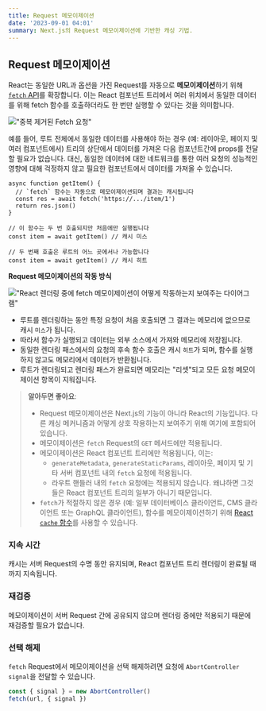 ```yaml
---
title: Request 메모이제이션
date: '2023-09-01 04:01'
summary: Next.js의 Request 메모이제이션에 기반한 캐싱 기법.
---
```


<TOCInline toc={props.toc} asDisclosure />


## Request 메모이제이션

React는 동일한 URL과 옵션을 가진 Request를 자동으로 **메모이제이션**하기 위해 [`fetch` API](#fetch)를 확장합니다. 이는 React 컴포넌트 트리에서 여러 위치에서 동일한 데이터를 위해 fetch 함수를 호출하더라도 한 번만 실행할 수 있다는 것을 의미합니다.

!["중복 제거된 Fetch 요청"](https://nextjs.org/_next/image?url=%2Fdocs%2Flight%2Fdeduplicated-fetch-requests.png&w=1920&q=75&dpl=dpl_E2DMmJw3MgUzvPqW6x3tFd2oxLX6)

예를 들어, 루트 전체에서 동일한 데이터를 사용해야 하는 경우 (예: 레이아웃, 페이지 및 여러 컴포넌트에서) 트리의 상단에서 데이터를 가져온 다음 컴포넌트간에 props를 전달할 필요가 없습니다. 대신, 동일한 데이터에 대한 네트워크를 통한 여러 요청의 성능적인 영향에 대해 걱정하지 않고 필요한 컴포넌트에서 데이터를 가져올 수 있습니다.

```tsx filename="app/example.tsx" switcher
async function getItem() {
  // `fetch` 함수는 자동으로 메모이제이션되며 결과는 캐시됩니다
  const res = await fetch('https://.../item/1')
  return res.json()
}

// 이 함수는 두 번 호출되지만 처음에만 실행됩니다
const item = await getItem() // 캐시 미스

// 두 번째 호출은 루트의 어느 곳에서나 가능합니다
const item = await getItem() // 캐시 히트
```

**Request 메모이제이션의 작동 방식**

!["React 렌더링 중에 fetch 메모이제이션이 어떻게 작동하는지 보여주는 다이어그램"](https://nextjs.org/_next/image?url=%2Fdocs%2Flight%2Frequest-memoization.png&w=1920&q=75&dpl=dpl_E2DMmJw3MgUzvPqW6x3tFd2oxLX6)

- 루트를 렌더링하는 동안 특정 요청이 처음 호출되면 그 결과는 메모리에 없으므로 캐시 `미스`가 됩니다.
- 따라서 함수가 실행되고 데이터는 외부 소스에서 가져와 메모리에 저장됩니다.
- 동일한 렌더링 패스에서의 요청의 후속 함수 호출은 캐시 `히트`가 되며, 함수를 실행하지 않고도 메모리에서 데이터가 반환됩니다.
- 루트가 렌더링되고 렌더링 패스가 완료되면 메모리는 "리셋"되고 모든 요청 메모이제이션 항목이 지워집니다.

> **알아두면 좋아요**:
>
> - Request 메모이제이션은 Next.js의 기능이 아니라 React의 기능입니다. 다른 캐싱 메커니즘과 어떻게 상호 작용하는지 보여주기 위해 여기에 포함되어 있습니다.
> - 메모이제이션은 `fetch` Request의 `GET` 메서드에만 적용됩니다.
> - 메모이제이션은 React 컴포넌트 트리에만 적용됩니다, 이는:
>   - `generateMetadata`, `generateStaticParams`, 레이아웃, 페이지 및 기타 서버 컴포넌트 내의 `fetch` 요청에 적용됩니다.
>   - 라우트 핸들러 내의 `fetch` 요청에는 적용되지 않습니다. 왜냐하면 그것들은 React 컴포넌트 트리의 일부가 아니기 때문입니다.
> - `fetch`가 적절하지 않은 경우 (예: 일부 데이터베이스 클라이언트, CMS 클라이언트 또는 GraphQL 클라이언트), 함수를 메모이제이션하기 위해 [React `cache` 함수](#react-cache-function)를 사용할 수 있습니다.

### 지속 시간

캐시는 서버 Request의 수명 동안 유지되며, React 컴포넌트 트리 렌더링이 완료될 때까지 지속됩니다.

### 재검증

메모이제이션이 서버 Request 간에 공유되지 않으며 렌더링 중에만 적용되기 때문에 재검증할 필요가 없습니다.

### 선택 해제

`fetch` Request에서 메모이제이션을 선택 해제하려면 요청에 `AbortController` `signal`을 전달할 수 있습니다.

```js filename="app/example.js"
const { signal } = new AbortController()
fetch(url, { signal })
```

